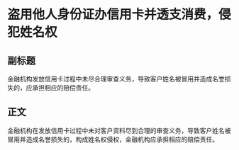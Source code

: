 # 盗用他人身份证办信用卡并透支消费，侵犯姓名权
## 副标题
金融机构发放信用卡过程中未尽合理审查义务，导致客户姓名被冒用并造成名誉损失的，应承担相应的赔偿责任。
## 正文
金融机构在发放信用卡过程中未对客户资料尽到合理的审查义务，导致客户姓名被冒用并造成名誉损失的，构成姓名权侵权，金融机构应承担相应的赔偿责任。